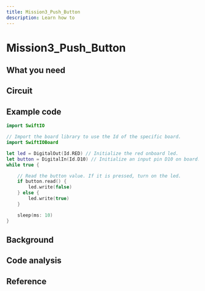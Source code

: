 ```yaml
---
title: Mission3_Push_Button
description: Learn how to
---
```


# Mission3_Push_Button



## What you need




## Circuit


## Example code

```swift
import SwiftIO

// Import the board library to use the Id of the specific board.
import SwiftIOBoard

let led = DigitalOut(Id.RED) // Initialize the red onboard led.
let button = DigitalIn(Id.D10) // Initialize an input pin D10 on board.
while true {

    // Read the button value. If it is pressed, turn on the led.
    if button.read() {
        led.write(false)
    } else {
        led.write(true)
    }

    sleep(ms: 10)
}
```


## Background



## Code analysis


## Reference
